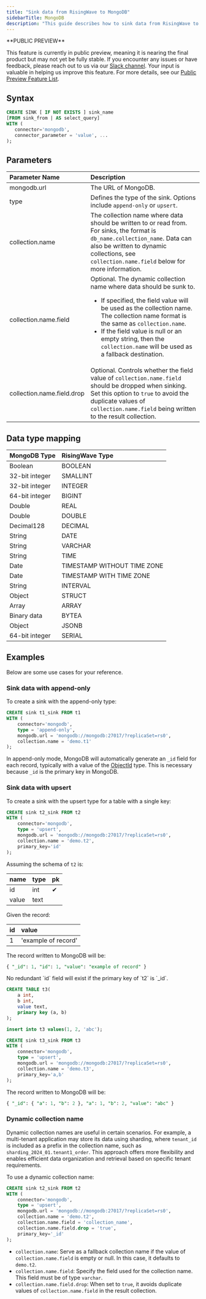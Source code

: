 ```yaml
---
title: "Sink data from RisingWave to MongoDB"
sidebarTitle: MongoDB
description: "This guide describes how to sink data from RisingWave to MongoDB. MongoDB is a document database designed for ease of application development and scaling. For more information, see [MongoDB](https://www.mongodb.com/)."
---
```


<Note>
**PUBLIC PREVIEW**

This feature is currently in public preview, meaning it is nearing the final product but may not yet be fully stable. If you encounter any issues or have feedback, please reach out to us via our [Slack channel](https://www.risingwave.com/slack). Your input is valuable in helping us improve this feature. For more details, see our [Public Preview Feature List](/changelog/product-lifecycle#features-in-the-public-preview-stage).
</Note>

## Syntax
```sql
CREATE SINK [ IF NOT EXISTS ] sink_name
[FROM sink_from | AS select_query]
WITH (
   connector='mongodb',
   connector_parameter = 'value', ...
);
```

## Parameters

| Parameter Name               | Description                                                                                                    |
| :------------------------------- | :----------- |
| mongodb.url                      | The URL of MongoDB.                                                                                                                                                                                                                                                                                               |
| type                             | Defines the type of the sink. Options include `append-only` or `upsert`.      |
| collection.name                  | The collection name where data should be written to or read from. For sinks, the format is `db_name.collection_name`. Data can also be written to dynamic collections, see `collection.name.field` below for more information.                                                                                      |
| collection.name.field            | Optional. The dynamic collection name where data should be sunk to. <ul><li>If specified, the field value will be used as the collection name. The collection name format is the same as `collection.name`.</li><li>If the field value is null or an empty string, then the `collection.name` will be used as a fallback destination.</li></ul> |
| collection.name.field.drop       | Optional. Controls whether the field value of `collection.name.field` should be dropped when sinking. Set this option to `true` to avoid the duplicate values of `collection.name.field` being written to the result collection.                                                                                        |


## Data type mapping

| MongoDB Type | RisingWave Type         |
| :--------------- | :-------------------------- |
| Boolean          | BOOLEAN                     |
| 32-bit integer   | SMALLINT                    |
| 32-bit integer   | INTEGER                     |
| 64-bit integer   | BIGINT                      |
| Double           | REAL                        |
| Double           | DOUBLE                      |
| Decimal128       | DECIMAL                     |
| String           | DATE                        |
| String           | VARCHAR                     |
| String           | TIME                        |
| Date             | TIMESTAMP WITHOUT TIME ZONE |
| Date             | TIMESTAMP WITH TIME ZONE    |
| String           | INTERVAL                    |
| Object           | STRUCT                      |
| Array            | ARRAY                       |
| Binary data      | BYTEA                       |
| Object           | JSONB                       |
| 64-bit integer   | SERIAL                      |

## Examples

Below are some use cases for your reference.

### Sink data with append-only

To create a sink with the append-only type:

```sql
CREATE sink t1_sink FROM t1
WITH (
    connector='mongodb',
    type = 'append-only',
    mongodb.url = 'mongodb://mongodb:27017/?replicaSet=rs0',
    collection.name = 'demo.t1'
);
```

In append-only mode, MongoDB will automatically generate an `_id` field for each record, typically with a value of the [ObjectId](https://www.mongodb.com/docs/manual/reference/method/ObjectId/) type. This is necessary because `_id` is the primary key in MongoDB.

### Sink data with upsert[](#sink-data-with-upsert "Direct link to Sink data with upsert")

To create a sink with the upsert type for a table with a single key:

```sql single key
CREATE sink t2_sink FROM t2
WITH (
    connector='mongodb',
    type = 'upsert',
    mongodb.url = 'mongodb://mongodb:27017/?replicaSet=rs0',
    collection.name = 'demo.t2',
    primary_key='id'
);
```

Assuming the schema of `t2` is:

| name  | type | pk |
| :---- | :--- | :- |
| id    | int  | ✔  |
| value | text |    |

Given the record:

| id | value               |
| :- | :------------------ |
| 1  | 'example of record' |

The record written to MongoDB will be:

```sql
{ "_id": 1, "id": 1, "value": "example of record" }
```

<Note>
No redundant `id` field will exist if the primary key of `t2` is `_id`.
</Note>

```sql compound key
CREATE TABLE t3(
    a int,
    b int,
    value text,
    primary key (a, b)
);

insert into t3 values(1, 2, 'abc');

CREATE sink t3_sink FROM t3
WITH (
    connector='mongodb',
    type = 'upsert',
    mongodb.url = 'mongodb://mongodb:27017/?replicaSet=rs0',
    collection.name = 'demo.t3',
    primary_key='a,b'
);
```

The record written to MongoDB will be:

```sql
{ "_id": { "a": 1, "b": 2 }, "a": 1, "b": 2, "value": "abc" }
```

### Dynamic collection name

Dynamic collection names are useful in certain scenarios. For example, a multi-tenant application may store its data using sharding, where `tenant_id` is included as a prefix in the collection name, such as `sharding_2024_01.tenant1_order`. This approach offers more flexibility and enables efficient data organization and retrieval based on specific tenant requirements.

To use a dynamic collection name:

```sql
CREATE sink t2_sink FROM t2
WITH (
    connector='mongodb',
    type = 'upsert',
    mongodb.url = 'mongodb://mongodb:27017/?replicaSet=rs0',
    collection.name = 'demo.t2',
    collection.name.field = 'collection_name',
    collection.name.field.drop = 'true',
    primary_key='_id'
);
```

* `collection.name`: Serve as a fallback collection name if the value of `collection.name.field` is empty or null. In this case, it defaults to `demo.t2`.
* `collection.name.field`: Specify the field used for the collection name. This field must be of type `varchar`.
* `collection.name.field.drop`: When set to `true`, it avoids duplicate values of `collection.name.field` in the result collection.
